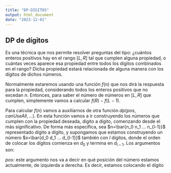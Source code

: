 ```yaml
---
title: "DP-DÍGITOS"
output: html_document
date: "2023-12-01"
---
```


## DP de dígitos

Es una técnica que nos permite resolver preguntas del tipo: ¿cuántos enteros positivos hay en el rango $[L,R]$ tal que cumplen alguna propiedad, o cuántas veces aparece esa propiedad entre todos los dígitos combinados en el rango? Dicha propiedad estará relacionada de alguna manera con los dígitos de dichos números.

Normalmente estaremos usando una función $f(n)$ que nos dirá la respuesta para la propiedad, considerando todos los enteros positivos que no excedan $n$. Entonces, para saber el número de números en $[L,R]$ que cumplen, simplemente vamos a calcular $f(R)-f(L-1)$.

Para calcular $f(n)$ vamos a auxiliarnos de otra función $dp(pos,canUseAll,...)$. En esta función vamos a ir construyendo los números que cumplen con la propiedad deseada, dígito a dígito, comenzando desde el más significativo. De forma más específica, sea $n=\bar{n_0 n_1 ... n_{l-1}}$ representado dígito a dígito, y supongamos que estamos construyendo un número $x=\bar{d_0 d_1 ... d_{l-1}}$ también con $l$ dígitos, donde el orden de colocar los dígitos comienza en $d_0$ y termina en $d_{l-1}$. Los argumentos son:

$pos:$ este argumento nos va a decir en qué posición del número estamos actualmente, de izquierda a derecha. Es decir, estamos colocando el dígito
